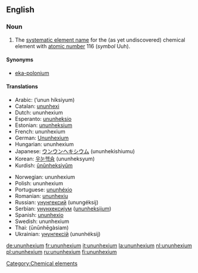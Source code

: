 ==English==
{{elements|Uuh|ununpentium|Uup|ununseptium|Uus}}
===Noun===
{{en-noun|-}}
{{wikipedia}}

#The [[systematic element name]] for the (as yet undiscovered) chemical element with [[atomic number]] 116 (''symbol'' Uuh).

====Synonyms====
*[[eka-polonium]]

====Translations====
{{top}}
*Arabic: {{ARchar|[[أنون هيكسيوم]]}} (’unun híksiyum) {{m}}
*Catalan: [[ununhexi]] {{m}}
*Dutch: ununhexium {{n}}
*Esperanto: [[ununheksio]]
*Estonian: [[ununheksium]]
*French: ununhexium {{m}}
*German: [[Ununhexium]] {{n}}
*Hungarian: ununhexium
*Japanese: [[ウンウンヘキシウム]] (ununhekishiumu)
*Korean: [[우눈헥슘]] (ununheksyum)
*Kurdish: [[ûnûnheksiyûm]]
{{mid}}
*Norwegian: ununhexium
*Polish: ununhexium {{m}}
*Portuguese: [[ununhéxio]] {{m}}
*Romanian: [[ununhexiu]] {{n}}
*Russian: [[унунгексий]] (unungéksij) {{m}}
*Serbian: [[унунхексијум]] ([[ununheksijum]]) {{m}}
*Spanish: [[ununhexio]] {{m}}
*Swedish: ununhexium
*Thai: {{THchar|[[อูนอูนเฮกเซียม]]}} (ūnūnhēgàsiam)
*Ukrainian: [[унунгексій]] (ununhéksij) {{m}}
{{bottom}}

[[Category:Chemical elements]]

[[de:ununhexium]]
[[fr:ununhexium]]
[[it:ununhexium]]
[[la:ununhexium]]
[[nl:ununhexium]]
[[pl:ununhexium]]
[[ru:ununhexium]]
[[fi:ununhexium]]
